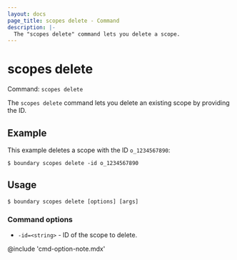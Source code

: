 ```yaml
---
layout: docs
page_title: scopes delete - Command
description: |-
  The "scopes delete" command lets you delete a scope.
---
```


# scopes delete

Command: `scopes delete`

The `scopes delete` command lets you delete an existing scope by providing the ID.

## Example

This example deletes a scope with the ID `o_1234567890`:

```shell-session
$ boundary scopes delete -id o_1234567890
```

## Usage

<CodeBlockConfig hideClipboard>

```shell-session
$ boundary scopes delete [options] [args]
```

</CodeBlockConfig>

### Command options

- `-id=<string>` - ID of the scope to delete.

@include 'cmd-option-note.mdx'